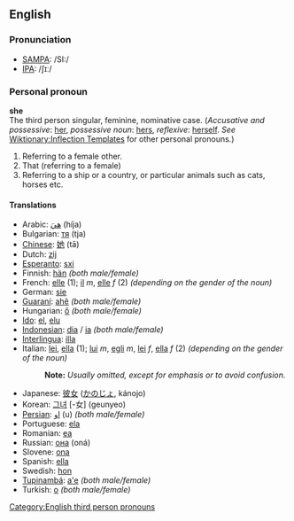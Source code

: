 ==English==
===Pronunciation===
*[[w:SAMPA|SAMPA]]: /SI:/
*[[w:IPA|IPA]]: /ʃɪː/

===Personal pronoun===
'''she'''<br>
The third person singular, feminine, nominative case. (''Accusative and possessive'': [[her]], ''possessive noun'': [[hers]], ''reflexive'': [[herself]]. ''See'' [[Wiktionary:Inflection Templates]] for other personal pronouns.)  

#Referring to a female other.
#That (referring to a female) 
#Referring to a ship or a country, or particular animals such as cats, horses etc. 

====Translations====
*Arabic: [[هيَ]] (híja)
*Bulgarian: [[тя]] (tja)
*[[Chinese]]: [[她]] (tā)
*Dutch: [[zij]]
*[[Esperanto]]: [[sxi]]
*Finnish: [[hän]] ''(both male/female)''
*French: [[elle]] (1); [[il]] ''m'', [[elle]] ''f'' (2) ''(depending on the gender of the noun)''
*German: [[sie]]
*[[Guaraní]]: [[ahẽ]] ''(both male/female)''
*Hungarian: [[ő]] ''(both male/female)''
*[[Ido]]: [[el]], [[elu]]
*[[Indonesian]]: [[dia]] / [[ia]] ''(both male/female)''
*[[Interlingua]]: [[illa]]
*Italian: [[lei]], [[ella]] (1); [[lui]] ''m'', [[egli]] ''m'', [[lei]] ''f'', [[ella]] ''f'' (2) ''(depending on the gender of the noun)''
*:'''Note:''' ''Usually omitted, except for emphasis or to avoid confusion.''
*Japanese: [[彼女]] ([[かのじょ]], kánojo)
*Korean: [[그녀]] [-女] (geunyeo)
*[[Persian]]: [[او]] (u) ''(both male/female)''
*Portuguese: [[ela]]
*Romanian: [[ea]]
*Russian: [[она]] (oná)
*Slovene: [[ona]]
*Spanish: [[ella]]
*Swedish: [[hon]]
*[[Tupinambá]]: [[a'e]] ''(both male/female)''
*Turkish: [[o]] ''(both male/female)''

[[Category:English third person pronouns]]